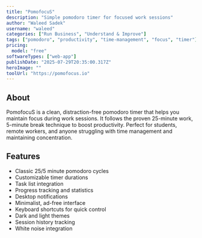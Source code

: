 ```yaml
---
title: "PomofocuS"
description: "Simple pomodoro timer for focused work sessions"
author: "Waleed Sadek"
username: "waleed"
categories: ["Run Business", "Understand & Improve"]
tags: ["pomodoro", "productivity", "time-management", "focus", "timer"]
pricing:
  model: "free"
softwareTypes: ["web-app"]
publishDate: "2025-07-29T20:35:00.317Z"
heroImage: ""
toolUrl: "https://pomofocus.io"
---
```

## About
PomofocuS is a clean, distraction-free pomodoro timer that helps you maintain focus during work sessions. It follows the proven 25-minute work, 5-minute break technique to boost productivity. Perfect for students, remote workers, and anyone struggling with time management and maintaining concentration.

## Features
- Classic 25/5 minute pomodoro cycles
- Customizable timer durations
- Task list integration
- Progress tracking and statistics
- Desktop notifications
- Minimalist, ad-free interface
- Keyboard shortcuts for quick control
- Dark and light themes
- Session history tracking
- White noise integration
